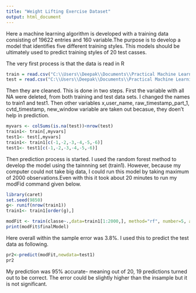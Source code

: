 ```yaml
---
title: "Weight Lifting Exercise Dataset"
output: html_document
---
```


Here a machine learning algorithm is developed with a training data consisting of 19622 entries and 160 variable.The purpose is to develop a model that identifies five different training styles. This models should be ultimately used to predict training styles of 20 test casses.

The very first process is that the data is read in R

```r
train = read.csv("C:\\Users\\Deepak\\Documents\\Practical Machine Learning\\pml-training.csv")
test = read.csv("C:\\Users\\Deepak\\Documents\\Practical Machine Learning\\pml-testing.csv")
```

Then they are cleaned. This is done in two steps. 
First the variable with all NA were deleted, from both training and test data sets. I changed the names to train1 and test1. Then other variables  x,user_name, raw_timestamp_part_1, cvtd_timestamp, new_window variable are taken out becasue, they doen't help in prediction. 

```r
myvars <- colSums(is.na(test))<nrow(test)
train1<- train[,myvars]
test1<- test[,myvars]
train1<- train1[c(-1,-2,-3,-4,-5,-6)]
test1<- test1[c(-1,-2,-3,-4,-5,-6)]
```

Then prediction process is started. I used the random forest method to develop the model using the tainnning set (train1). However, because my computer could not take big data, I could run this model by taking maximum of 2000 observations.Even with this it took about 20 minutes to run my modFid command given below.


```r
library(caret)
set.seed(9850)
g<- runif(nrow(train1))
train1<- train1[order(g),]

modFit <- train(classe~.,data=train1[1:2000,], method="rf", number=5, allowParallel=T)
print(modFit$finalModel)

```

Here overall within the sample error was 3.8%. I used this to predict the test data as following.

```r
pr2<-predict(modFit,newdata=test1)
pr2

```


My prediction was 95% accurate- meaning out of 20, 19 predictions turned out to be correct. The error could be slightly higher than the insample but it is not significant. 